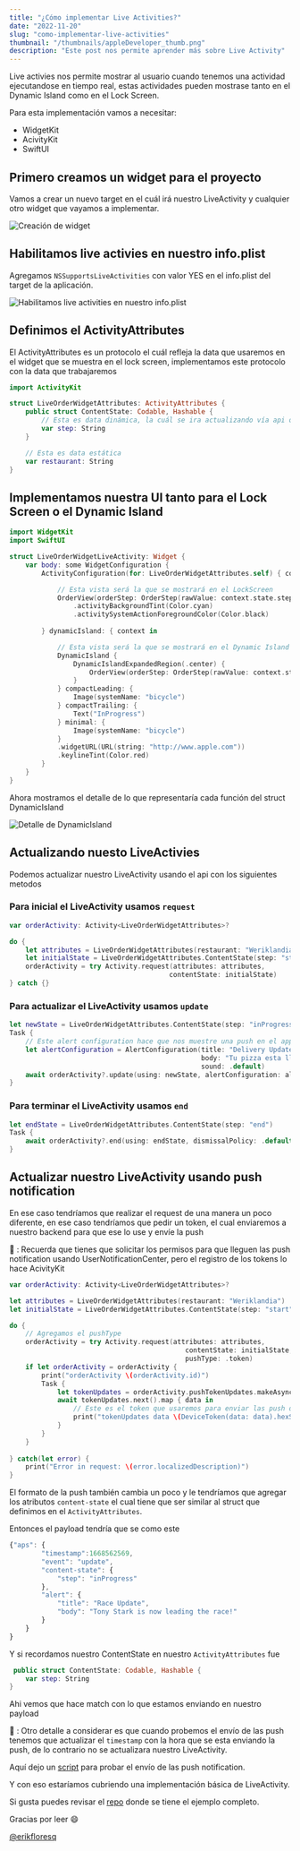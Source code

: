 ```yaml
---
title: "¿Cómo implementar Live Activities?"
date: "2022-11-20"
slug: "como-implementar-live-activities"
thumbnail: "/thumbnails/appleDeveloper_thumb.png"
description: "Este post nos permite aprender más sobre Live Activity"
---
```


Live activies nos permite mostrar al usuario cuando tenemos una actividad ejecutandose en tiempo real,
estas actividades pueden mostrase tanto en el Dynamic Island como en el Lock Screen.

Para esta implementación vamos a necesitar: 

- WidgetKit
- AcivityKit
- SwiftUI

## Primero creamos un widget para el proyecto

Vamos a crear un nuevo target en el cuál irá nuestro LiveActivity y cualquier otro widget que vayamos a implementar.

![Creación de widget](../images/liveActivities/img1.png)

## Habilitamos live activies en nuestro info.plist

Agregamos `NSSupportsLiveActivities` con valor YES en el info.plist del target de la aplicación.

![Habilitamos live activities en nuestro info.plist](../images/liveActivities/img2.png)

## Definimos el ActivityAttributes

El ActivityAttributes es un protocolo el cuál refleja la data que usaremos en el widget que se muestra en el lock screen,
implementamos este protocolo con la data que trabajaremos

```swift
import ActivityKit

struct LiveOrderWidgetAttributes: ActivityAttributes {
    public struct ContentState: Codable, Hashable {
        // Esta es data dinámica, la cuál se ira actualizando vía api o vía push notifcation
        var step: String
    }

    // Esta es data estática
    var restaurant: String
}
```

## Implementamos nuestra UI tanto para el Lock Screen o el Dynamic Island

```swift
import WidgetKit
import SwiftUI

struct LiveOrderWidgetLiveActivity: Widget {
    var body: some WidgetConfiguration {
        ActivityConfiguration(for: LiveOrderWidgetAttributes.self) { context in

            // Esta vista será la que se mostrará en el LockScreen
            OrderView(orderStep: OrderStep(rawValue: context.state.step) ?? .started)
                .activityBackgroundTint(Color.cyan)
                .activitySystemActionForegroundColor(Color.black)
            
        } dynamicIsland: { context in

            // Esta vista será la que se mostrará en el Dynamic Island
            DynamicIsland {
                DynamicIslandExpandedRegion(.center) {
                    OrderView(orderStep: OrderStep(rawValue: context.state.step) ?? .started)
                }
            } compactLeading: {
                Image(systemName: "bicycle")
            } compactTrailing: {
                Text("InProgress")
            } minimal: {
                Image(systemName: "bicycle")
            }
            .widgetURL(URL(string: "http://www.apple.com"))
            .keylineTint(Color.red)
        }
    }
}
```

Ahora mostramos el detalle de lo que representaría cada función del struct DynamicIsland 

![Detalle de DynamicIsland](../images/liveActivities/img3.png)

## Actualizando nuesto LiveActivies

Podemos actualizar nuestro LiveActivity usando el api con los siguientes metodos

### Para inicial el LiveActivity usamos `request`

```swift
var orderActivity: Activity<LiveOrderWidgetAttributes>?

do {
    let attributes = LiveOrderWidgetAttributes(restaurant: "Weriklandia")
    let initialState = LiveOrderWidgetAttributes.ContentState(step: "start")
    orderActivity = try Activity.request(attributes: attributes,
                                        contentState: initialState)
} catch {}
```

### Para actualizar el LiveActivity usamos `update`

```swift
let newState = LiveOrderWidgetAttributes.ContentState(step: "inProgress")
Task {
    // Este alert configuration hace que nos muestre una push en el apple watch
    let alertConfiguration = AlertConfiguration(title: "Delivery Update",
                                                body: "Tu pizza esta llegando",
                                                sound: .default)
    await orderActivity?.update(using: newState, alertConfiguration: alertConfiguration)
}
```

### Para terminar el LiveActivity usamos `end`

```swift
let endState = LiveOrderWidgetAttributes.ContentState(step: "end")
Task {
    await orderActivity?.end(using: endState, dismissalPolicy: .default)
}
```

## Actualizar nuestro LiveActivity usando push notification

En ese caso tendríamos que realizar el request de una manera un poco diferente, en ese caso tendríamos que pedir un token, el cual enviaremos a nuestro backend para que ese lo use y envíe la push

👀 : Recuerda que tienes que solicitar los permisos para que lleguen las push notification usando UserNotificationCenter, pero el registro de los tokens lo hace AcivityKit

```swift
var orderActivity: Activity<LiveOrderWidgetAttributes>?

let attributes = LiveOrderWidgetAttributes(restaurant: "Weriklandia")
let initialState = LiveOrderWidgetAttributes.ContentState(step: "start")

do {
    // Agregamos el pushType
    orderActivity = try Activity.request(attributes: attributes,
                                            contentState: initialState,
                                            pushType: .token)
    if let orderActivity = orderActivity {
        print("orderActivity \(orderActivity.id)")
        Task {
            let tokenUpdates = orderActivity.pushTokenUpdates.makeAsyncIterator()
            await tokenUpdates.next().map { data in
                // Este es el token que usaremos para enviar las push de actualización 
                print("tokenUpdates data \(DeviceToken(data: data).hexString)")
            }
        }
    }
    
} catch(let error) {
    print("Error in request: \(error.localizedDescription)")
}
```

El formato de la push también cambia un poco y le tendríamos que agregar los atributos `content-state` el cual tiene que ser
similar al struct que definimos en el `ActivityAttributes`.

Entonces el payload tendría que se como este

```javascript
{"aps": {
        "timestamp":1668562569,
        "event": "update",
        "content-state": {
            "step": "inProgress"
        },
        "alert": {
            "title": "Race Update",
            "body": "Tony Stark is now leading the race!"
        }
    }
}
```

Y si recordamos nuestro ContentState en nuestro `ActivityAttributes` fue

```Swift
 public struct ContentState: Codable, Hashable {
    var step: String
}
```

Ahi vemos que hace match con lo que estamos enviando en nuestro payload

👀 : Otro detalle a considerar es que cuando probemos el envío de las push tenemos que actualizar el `timestamp` con la hora que se esta enviando la push,
de lo contrario no se actualizara nuestro LiveActivity.

Aquí dejo un [script](https://gist.github.com/erikfloresq/e84ff8bd688db1590bbe8d67704c6735) para probar el envío de las push notification.

Y con eso estaríamos cubriendo una implementación básica de LiveActivity.

Si gusta puedes revisar el [repo](https://github.com/erikfloresq/LiveOrder) donde se tiene el ejemplo completo.

Gracias por leer 😄

[@erikfloresq](https://twitter.com/erikfloresq)